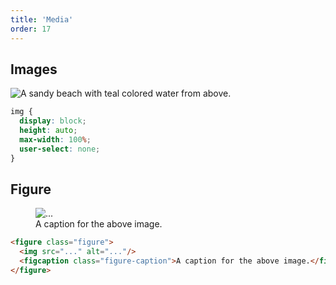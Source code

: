```yaml
---
title: 'Media'
order: 17
---
```


## Images

<Preview>
  <img src="https://images.unsplash.com/photo-1515060939377-d73d9c162a66?ixlib=rb-1.2.1&ixid=MnwxMjA3fDB8MHxwaG90by1wYWdlfHx8fGVufDB8fHx8&auto=format&fit=crop&w=2052&q=80" alt="A sandy beach with teal colored water from above." />
</Preview>

```css
img {
  display: block;
  height: auto;
  max-width: 100%;
  user-select: none;
}
```

## Figure

<Preview>
<figure class="figure">
  <img class="figure-img img-fluid rounded" src="https://images.unsplash.com/photo-1534179639155-4910efc143c0?ixlib=rb-1.2.1&ixid=MnwxMjA3fDB8MHxwaG90by1wYWdlfHx8fGVufDB8fHx8&auto=format&fit=crop&w=1074&q=80" alt="..."/>
  <figcaption class="figure-caption">A caption for the above image.</figcaption>
</figure>
</Preview>

```html
<figure class="figure">
  <img src="..." alt="..."/>
  <figcaption class="figure-caption">A caption for the above image.</figcaption>
</figure>
```
